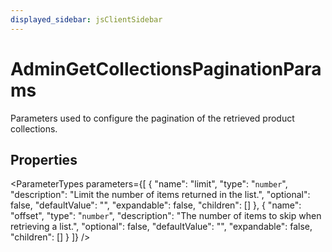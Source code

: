 ```yaml
---
displayed_sidebar: jsClientSidebar
---
```



# AdminGetCollectionsPaginationParams

Parameters used to configure the pagination of the retrieved product collections.

## Properties

<ParameterTypes parameters={[
  {
    "name": "limit",
    "type": "`number`",
    "description": "Limit the number of items returned in the list.",
    "optional": false,
    "defaultValue": "",
    "expandable": false,
    "children": []
  },
  {
    "name": "offset",
    "type": "`number`",
    "description": "The number of items to skip when retrieving a list.",
    "optional": false,
    "defaultValue": "",
    "expandable": false,
    "children": []
  }
]} />
